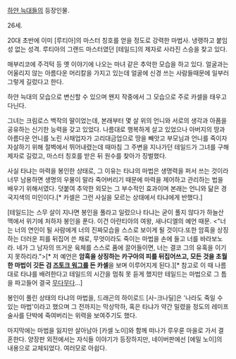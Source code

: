 [[하얀 늑대들]]의 등장인물.

26세.

20대 초반에 이미 [루티아]의 마스터 칭호를 얻을 정도로 강력한 마법사. 냉랭하고 붙임성 없는 성격. 루티아의 그랜드 마스터였던 [테일드]의 제자로 사라진 스승을 찾고 있다.

매부리코에 주걱턱 등 옛 이야기에 나오는 마녀 같은 추악한 모습을 하고 있다. 얼굴과는 어울리지 않는 아름다운 머리칼을 가지고 있는데 얼굴에 신경 쓰는 사람들때문에 일부러 그렇게 길렀다고 한다.

하얀 늑대의 모습으로 변신할 수 있으며 왠지 작중에서 그 모습으로 주로 카셀을 태우고 다닌다.

그녀는 크림로스 백작의 딸이었는데, 본래부터 몇 살 위의 언니와 서로의 생각과 아픔을 공유하는 신기한 능력을 갖고 있었다. 나름대로 행복하게 살고 있었으나 아버지의 땅과 아름다운 언니를 노린 사채업자가 고리대금업으로 땅을 빼앗고 부모님과 언니를 죽이자 자살하기 위해 절벽에서 뛰어내렸는데 때마침 그 주변을 지나가던 테일드가 그녀를 구해 제자로 길렀고, 마스터 칭호를 받은 뒤 원수를 찾아가 징벌했다.

사실 타냐는 마력을 봉인한 상태로, 그 이유는 타냐의 마법은 생명력을 퍼서 쓰는 것이라 너무 남용하면 생명의 우물이 말라 죽어버리기 때문에 마력을 제어하고 관리하는 법을 배우기 위해서였다. 덧붙여 추악한 외모는 그 부수적인 효과이며 본래는 언니와 닮은 경국지색의 미인이다.[* 카셀은 그런 사실을 모르는 상태에서 타냐에게 반했다.]

[테일드]는 스무 살이 지나면 봉인을 풀라고 일렀으나 타냐는 굳이 풀지 않다가 하늘산맥에서 위기에 처하자 봉인을 푼다. 이건 아란티아의 여왕, 새나디엘의 예언 때문.
<"너는 너의 연인이 될 사람에게 너의 진짜모습을 스스로 보이게 될 것이다.또한 암흑을 상징하는 더러운 피를 뒤집어 쓴 채로, 무엇이라도 죽이는 마법을 손에 들고 너를 바라보노라. 네가 그 남자의 뜨거운 육체를 스스로 품에 끌어들이면, 너는 결코 그의 유혹을 이기지 못하리라.">[* 저 예언은 '''암흑을 상징하는 카구아의 피를 뒤집어쓰고, 모든 것을 초월한 마법이 깃든 검 [[즈토크 워그]]를 든 카셀'''을 보며 이루어지게 된다.][* 참고로 이 때 나름대로 타냐를 배려한다고 테일드의 시간을 멈춰 못 듣게 했지만 테일드는 마법으로 그 틈을 파고들어 결국 [[무다무다]]...]

봉인이 풀린 상태의 타냐의 마법을, 드래곤의 하이로드 [사-크나딜]은 '나라도 죽일 수 있는 마법'이라고 했으며 그 전까지는 막상막하, 혹은 타냐가 약간 밀렸을 정도의 레미프 술사를 단박에 죽여버리는 위력을 보여주기도 했다.

마지막에는 마법을 잃지만 살아남아 [카셀 노이]와 함께 떠나가 루우룬 마을로 가서 결혼한다. 양장판 외전에서는 자식들 이야기가 등장하지만, 네이버판에선 [에밀 노이]의 내용으로 교체되었다. 여러모로 아쉽다.
